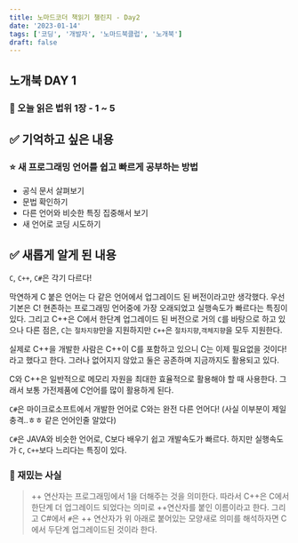 ```yaml
---
title: 노마드코더 책읽기 챌린지 - Day2
date: '2023-01-14'
tags: ['코딩', '개발자', '노마드북클럽', '노개북']
draft: false
---
```


## 노개북 DAY 1

### 📃 오늘 읽은 법위 1장 - 1 ~ 5

## ✅ 기억하고 싶은 내용

### ⭐️ 새 프로그래밍 언어를 쉽고 빠르게 공부하는 방법

- 공식 문서 살펴보기
- 문법 확인하기
- 다른 언어와 비슷한 특징 집중해서 보기
- 새 언어로 코딩 시도하기

## ✅ 새롭게 알게 된 내용

`C`, `C++`, `C#`은 각기 다르다!

막연하게 C 붙은 언어는 다 같은 언어에서 업그레이드 된 버전이라고만 생각했다.
우선 기본은 C! 현존하는 프로그래밍 언어중에 가장 오래되었고 실행속도가 빠르다는 특징이 있다.
그리고 C++은 C에서 한단계 업그레이드 된 버전으로 거의 `C`를 바탕으로 하고 있으나 다른 점은,
`C`는 `절차지향`만을 지원하지만 `C++`은 `절차지향`,`객체지향`을 모두 지원한다.

실제로 C++을 개발한 사람은 C++이 C를 포함하고 있으니 C는 이제 필요없을 것이다! 라고 했다고 한다.
그러나 없어지지 않았고 둘은 공존하며 지금까지도 활용되고 있다.

C와 C++은 일반적으로 메모리 자원을 최대한 효율적으로 활용해야 할 때 사용한다. 그래서 보통 가전제품에
C언어를 많이 활용하게 된다.

`C#`은 마이크로소프트에서 개발한 언어로 C와는 완전 다른 언어다! (사실 이부분이 제일 충격..ㅎㅎ 같은 언어인줄 알았다)

`C#`은 JAVA와 비슷한 언어로, C보다 배우기 쉽고 개발속도가 빠르다. 하지만 실행속도가 `C`, `C++`보다 느리다는 특징이 있다.

### 🤔 재밌는 사실

> ++ 연산자는 프로그래밍에서 1을 더해주는 것을 의미한다. 따라서 C++은 C에서 한단계 더 업그레이드 되었다는 의미로 ++연산자를 붙인 이름이라고 한다. 그리고 C#에서 `#`은 ++ 연산자가 위 아래로 붙어있는 모양새로 의미를 해석하자면 C에서 두단계 업그레이드된 것이라 한다.
